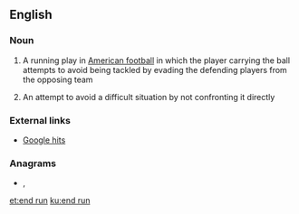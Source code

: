 ==English==

===Noun===
{{en-noun}}

# A running play in [[American football]] in which the player carrying the ball attempts to avoid being tackled by evading the defending players from the opposing team
# {{lb|en|informal|by extension}} An attempt to avoid a difficult situation by not confronting it directly

===External links===
* [http://www.google.com/search?hl=en&q=%22an+end+run+around%22&btnG=Search Google hits]

===Anagrams===
* {{l|en|dunner}}, {{l|en|runned}}

[[et:end run]]
[[ku:end run]]
